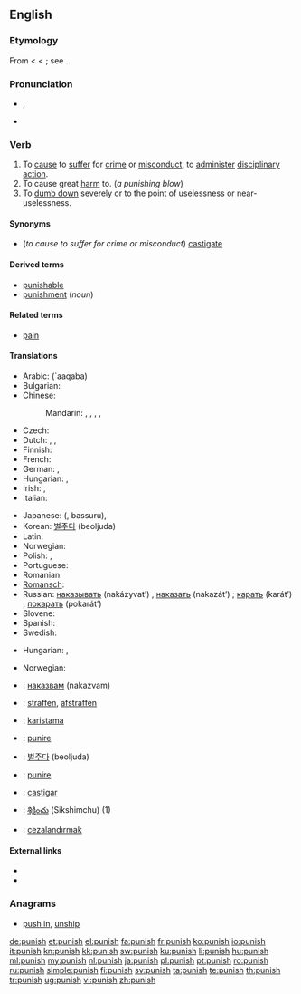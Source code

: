 {{wikipedia}}
==English==

===Etymology===
From {{etyl|enm}} {{term|punischen}} < {{etyl|la}} {{term|punire||to inflict punishment upon}} < {{term|poena||punishment, penalty}}; see {{term|pain}}.

===Pronunciation===
* {{IPA|/ˈpʌnɪʃ/}}, {{SAMPA|/"pVnIS/}}
* {{audio|en-us-punish.ogg|Audio (US)}}

===Verb===
{{en-verb|punish|es}}

# To [[cause]] to [[suffer]] for [[crime]] or [[misconduct]], to [[administer]] [[disciplinary]] [[action]].
# To cause great [[harm]] to. (''a punishing blow'')
# To [[dumb down]] severely or to the point of uselessness or near-uselessness.

====Synonyms====
* (''to cause to suffer for crime or misconduct'') [[castigate]]

====Derived terms====
* [[punishable]]
* [[punishment]] (''noun'')

====Related terms====
* [[pain]]

====Translations====
{{trans-top|to cause to suffer for crime or misconduct}}
* Arabic: {{Arab|[[عاقب]]}} (`aaqaba)
* Bulgarian: {{t+|bg|наказвам|tr=nakazvam}}
* Chinese:
*: Mandarin: {{t-|cmn|懲罰|sc=Hani}},  {{t-|cmn|惩罚|tr=chéngfá|sc=Hani}},  {{t|cmn|處罰|sc=Hani}},  {{t|cmn|处罚|tr=chǔfá|sc=Hani}},  {{t-|cmn|制裁|tr=zhìcái|sc=Hani}}
* Czech: {{t-|cs|trestat}}
* Dutch: {{t+|nl|straffen}}, {{t-|nl|afstraffen}}, {{t+|nl|bestraffen}}
* Finnish: {{t+|fi|rangaista}}
* French: {{t+|fr|punir}}
* German: {{t+|de|bestrafen}},  {{t+|de|strafen}}
* Hungarian: {{t+|hu|büntet}}, {{t+|hu|megbüntet}}
* Irish: {{t|ga|cuir pionós ar}}, {{t|ga|pionósaigh}}
* Italian: {{t+|it|punire}}
{{trans-mid}}
* Japanese: {{Jpan|[[罰する]]}} ({{Jpan|[[ばっする]]}}, bassuru),  {{t|ja|懲罰する|tr=chōbatsu-suru}}
* Korean: [[벌주다]] (beoljuda)
* Latin: {{t-|la|punire}}
* Norwegian: {{t-|no|straffe}}
* Polish: {{t+|pl|karać}}, {{t|pl|ukarać}}
* Portuguese: {{t+|pt|castigar}}
* Romanian: {{t+|ro|pedepsi}}
* [[Romansch]]: {{t|rm|chastiar}}
* Russian: [[наказывать]] (nakázyvat’) {{impf}}, [[наказать]] (nakazát’) {{pf.}}; [[карать]] (karát’) {{impf}}, [[покарать]] (pokarát’) {{pf.}}
* Slovene: {{t+|sl|kaznovati}}
* Spanish: {{t-|es|castigar}}
* Swedish: {{t+|sv|straffa}}
{{trans-bottom}}

{{trans-top|to cause great harm to}}
* Hungarian: {{t|hu|bántalmaz}}, {{t|hu|helybenhagy}}
{{trans-mid}}
* Norwegian: {{t+|no|skade}}
{{trans-bottom}}

{{trans-top|to dumb down severely or to the point of uselessness or near-uselessness}}
{{trans-mid}}
{{trans-bottom}}

{{checktrans-top}}
* {{ttbc|bg}}: [[наказвам]] (nakazvam)
* {{ttbc|nl}}: [[straffen]], [[afstraffen]]
* {{ttbc|et}}: [[karistama]]
* {{ttbc|it}}: [[punire]]
{{trans-mid}}
* {{ttbc|Korean}}: [[벌주다]] (beoljuda)
* {{ttbc|la}}: [[punire]]
* {{ttbc|es}}: [[castigar]]
* {{ttbc|Telugu}}: [[శిక్షించు]] (Sikshimchu) (1)
* {{ttbc|Turkish}}: [[cezalandırmak]]
{{trans-bottom}}

====External links====
* {{R:Webster 1913}}
* {{R:Century 1911}}

===Anagrams===
* {{alphagram|hinpsu}} [[push in#English|push in]], [[unship#English|unship]]

[[de:punish]]
[[et:punish]]
[[el:punish]]
[[fa:punish]]
[[fr:punish]]
[[ko:punish]]
[[io:punish]]
[[it:punish]]
[[kn:punish]]
[[kk:punish]]
[[sw:punish]]
[[ku:punish]]
[[li:punish]]
[[hu:punish]]
[[ml:punish]]
[[my:punish]]
[[nl:punish]]
[[ja:punish]]
[[pl:punish]]
[[pt:punish]]
[[ro:punish]]
[[ru:punish]]
[[simple:punish]]
[[fi:punish]]
[[sv:punish]]
[[ta:punish]]
[[te:punish]]
[[th:punish]]
[[tr:punish]]
[[ug:punish]]
[[vi:punish]]
[[zh:punish]]